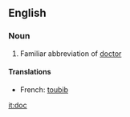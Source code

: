 ==English==
===Noun===
# Familiar abbreviation of [[doctor]]

====Translations====
*French: [[toubib]]

[[it:doc]]